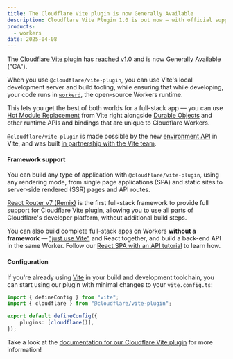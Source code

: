 ```yaml
---
title: The Cloudflare Vite plugin is now Generally Available
description: Cloudflare Vite Plugin 1.0 is out now — with official support for Vite 6, React Router v7, and the full Developer Platform. Now you can run Vite’s dev server locally, while executing your code directly in the Workers runtime!
products:
  - workers
date: 2025-04-08
---
```


The [Cloudflare Vite plugin](/workers/vite-plugin/) has [reached v1.0](https://blog.cloudflare.com/introducing-the-cloudflare-vite-plugin) and is now Generally Available ("GA").

When you use `@cloudflare/vite-plugin`, you can use Vite's local development server and build tooling, while ensuring that while developing, your code runs in [`workerd`](https://github.com/cloudflare/workerd), the open-source Workers runtime.

This lets you get the best of both worlds for a full-stack app — you can use [Hot Module Replacement](https://vite.dev/guide/features.html#hot-module-replacement) from Vite right alongside [Durable Objects](/durable-objects/) and other runtime APIs and bindings that are unique to Cloudflare Workers.

`@cloudflare/vite-plugin` is made possible by the new [environment API](https://vite.dev/guide/api-environment) in Vite, and was built [in partnership with the Vite team](https://blog.cloudflare.com/introducing-the-cloudflare-vite-plugin).

#### Framework support

You can build any type of application with `@cloudflare/vite-plugin`, using any rendering mode, from single page applications (SPA) and static sites to server-side rendered (SSR) pages and API routes.

[React Router v7 (Remix)](/workers/framework-guides/web-apps/react-router/) is the first full-stack framework to provide full support for Cloudflare Vite plugin, allowing you to use all parts of Cloudflare's developer platform, without additional build steps.

You can also build complete full-stack apps on Workers **without a framework** — ["just use Vite"](https://blog.cloudflare.com/introducing-the-cloudflare-vite-plugin) and React together, and build a back-end API in the same Worker. Follow our [React SPA with an API tutorial](/workers/vite-plugin/tutorial/) to learn how.

#### Configuration

If you're already using [Vite](https://vite.dev/) in your build and development toolchain, you can start using our plugin with minimal changes to your `vite.config.ts`:

```ts title="vite.config.ts"
import { defineConfig } from "vite";
import { cloudflare } from "@cloudflare/vite-plugin";

export default defineConfig({
	plugins: [cloudflare()],
});
```

Take a look at the [documentation for our Cloudflare Vite plugin](/workers/vite-plugin/) for more information!
